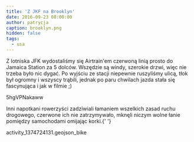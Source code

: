 ```yaml
---
title: 'Z JKF na Brooklyn'
date: 2016-09-23 08:00:00
author: patrycja
caption: brooklyn.png
hidden: false
tags:
  - usa
---
```


Z lotniska JFK wydostaliśmy się Airtrain'em czerwoną linią prosto do Jamaica Station za 5 dolców. Wszędzie są windy, szerokie drzwi, więc nie trzeba było nic dygać. Po wyjściu ze stacji niepewnie ruszyliśmy ulicą, tłok był ogromny i wszyscy trąbili, jednak po paru chwilach jazda stała się fascynująca i jak w filmie ;)

<youtube>5hgVPNakaww</youtube>

Inni napotkani rowerzyści zadziwiali łamaniem wszelkich zasad ruchu drogowego, czerwone
ich nie zatrzymywało, mknęli niczym wolne łanie pomiędzy samochodami omijając korki.{' '}

<gpx zoom={8}>activity_1374724131.geojson_bike</gpx>
